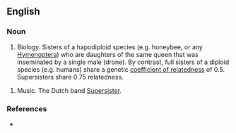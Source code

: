 ==English==

===Noun===
{{en-noun}}

# Biology. Sisters of a hapodiploid species (e.g. honeybee, or any [[Hymenoptera]]) who are daughters of the same queen that was inseminated by a single male (drone).  By contrast, full sisters of a diploid species (e.g. humans) share a genetic [[w: Coefficient of relatedness|coefficient of relatedness]] of 0.5.  Supersisters share 0.75 relatedness.

# Music. The Dutch band [[wikipedia:Supersister_(Dutch_band)|Supersister]].

===References===
* {{cite web|url=http://www.pubmedcentral.nih.gov/articlerender.fcgi?artid=1989138|title=Effects of Insemination Quantity on Honey Bee Queen Physiology|publisher=NIH PLoS ONE|accessdate=2007-11-25}}